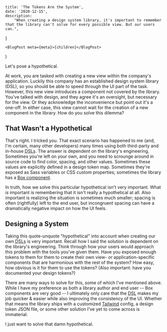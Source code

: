 
	title: 'The Tokens Are the System',
	date: '2020-12-15',
	description:
		"When creating a design system library, it's important to remember that the library can't solve for every possible view. But our users can.",
}

	<BlogPost meta={meta}>{children}</BlogPost>
)

Let's pose a hypothetical.

At work, you are tasked with creating a new view within the company's application. Luckily this company has an established design system library (DSL), so you should be able to speed through the UI part of the task. However, this new view introduces a component not covered by the library. You've talked with design, and they agree it's an oversight, but necessary for the view. Or they acknowledge the inconvenience but point out it's a one-off. In either case, this view cannot wait for the creation of a new component in the library. How do you solve this dilemma?

## That Wasn't a Hypothetical

That's right. I tricked you. That exact scenario has happened to me (and, I'm certain, many other developers) many times using both third-party and in-house <abbr title="design system libraries">DSLs</abbr>. The answer is dependent on the library's engineering. Sometimes you're left on your own, and you need to scrounge around in source code to find color, spacing, and other values. Sometimes these values are explicitly defined in a <Link href="/blog/on-declarative-styling#design-tokens">design token</Link> map. Sometimes they're exposed as Sass variables or CSS custom properties; sometimes the library has a [Box component](https://rebassjs.org/reflexbox/).

In truth, how we solve this particular hypothetical isn't very important. What _is_ important is remembering that it isn't really a hypothetical at all. Also important is realizing the situation is sometimes much smaller; spacing is often (rightfully) left to the end user, but incongruent spacing can have a dramatically negative impact on how the UI feels.

## Designing a System

Taking this quote-unquote "hypothetical" into account when creating our own <abbr title="design system libraries">DSLs</abbr> is very important. Recall how I said the solution is dependent on the library's engineering. Think through how your users would approach this problem with the tools you've given them. Have you exposed enough tokens to them for them to create their own view- or application-specific components that are harmonious with the rest of the system? How easy, how obvious is it for them to use the tokens? (Also important: have you documented your design tokens?)

There are many ways to solve for this, some of which I've mentioned above. While I have my preference as both a library author and end user -- Box components are very good -- I ultimately only care that the <abbr title="design system library">DSL</abbr> makes my job quicker & easier while also improving the consistency of the UI. Whether that means the library ships with a customized [Tailwind](https://tailwindcss.com) config, a design token JSON file, or some other solution I've yet to come across is immaterial.

I just want to solve that damn hypothetical.
